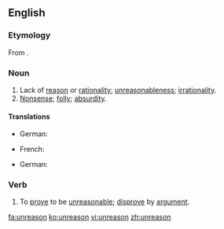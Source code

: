 ==English==

===Etymology===
From {{prefix|un|reason|lang=en}}.

===Noun===
{{en-noun|-}}

# Lack of [[reason]] or [[rationality]]; [[unreasonableness]]; [[irrationality]].
# [[nonsense|Nonsense]]; [[folly]]; [[absurdity]].

====Translations====
{{trans-top|lack of reason}}
* German: {{t+|de|Unvernunft|f}}
{{trans-mid}}
{{trans-bottom}}

{{trans-top|nonsense, folly}}
* French: {{t+|fr|déraison|f}}
{{trans-mid}}
* German: {{t+|de|Torheit|f}}
{{trans-bottom}}

===Verb===
{{en-verb}}

# {{context|transitive|rare|lang=en}} To [[prove]] to be [[unreasonable]]; [[disprove]] by [[argument]].

[[fa:unreason]]
[[ko:unreason]]
[[vi:unreason]]
[[zh:unreason]]